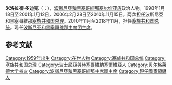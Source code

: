 
{{Infobox officeholder
| name             = 米洛拉德·多迪克
| image            = Dodik (2022-06-18) (cropped).jpg
| caption          =多迪克肖像
|office         = [[波斯尼亚和黑塞哥维那主席团|波斯尼亚和黑塞哥维那主席团]][[w:en:Chairmen_of_the_Presidency_of_Bosnia_and_Herzegovina|主席]]
|primeminister1  = [[丹尼斯·茲維斯迪奇|丹尼斯·茲維斯迪奇]]
|term_start     = 2020年11月20日
|term_end       = 2021年7月20日
|predecessor    =
|successor      =  
|term_start1     = 2018年11月20日
|term_end1       = 2019年7月20日
|predecessor1 = [[巴基爾·伊澤特貝戈維奇|巴基爾·伊澤特貝戈維奇]]
|successor1      =  [[熱利科·科姆希奇|熱利科·科姆希奇]]
| order2        = [[塞族共和國總統|第8屆]]
| office2           = 塞族共和國總統
| term_start2       = 2010年11月15日
| term_end2         = 2018年11月19日
| predecessor2   = [[拉伊科·库兹曼诺维奇|拉伊科·库兹曼诺维奇]]
| successor2 = [[热莉卡·茨维亚诺维奇|热莉卡·茨维亚诺维奇]]
| order3           = [[塞族共和國總理列表|塞族共和國總理]]
| term_start3      = 2006年2月28日
| term_end3        = 2010年11月15日
| predecessor3     = [[佩罗·布克伊洛维奇|佩罗·布克伊洛维奇]]
| successor3       = [[安东·凯西波维奇|安东·凯西波维奇]] (代理)
| birth_date       = {{birth date and age|1959|3|12|df=y}}
| birth_place      = {{flag|Yugoslavia}}[[波斯尼亞和黑塞哥維那|波斯尼亞和黑塞哥維那]][[巴尼亚卢卡|巴尼亚卢卡]]
|citizenship      = {{flag|SFR Yugoslavia}}<br>{{flag|SR Bosnia and Herzegovina}}<br>{{flag|Bosnia and Herzegovina}}
|residence  = {{flag|Republika Srpska}}
| death_date       = 
| death_place      = 
| party            = [[独立社会民主人士联盟|独立社会民主人士联盟]] (SNSD)
| otherparty       = [[改革联盟|改革联盟]] <br /><small>(1990–1991)</small>
| nationality      = {{flag|Bosnia and Herzegovina}}<br />{{flag|Serbia}}
| religion         = [[塞尔维亚正教会|塞尔维亚正教会]]
| term_start3      = 1998年1月18日
| term_end3        = 2001年1月12日
| predecessor3     = [[戈杰科利奇科维奇|戈杰科利奇科维奇]]
| successor3       = [[姆拉登·艾瓦尼克|姆拉登·艾瓦尼克]]
}}
'''米洛拉德·多迪克'''（{{lang-sr|Милорад Додик}}；{{bd|1959年|3月12日}}），[[波斯尼亞和黑塞哥維那|波斯尼亞和黑塞哥維那]][[塞尔维亚族|塞尔维亚族]]政治人物。1998年1月18日至2001年1月12日，2006年2月28日至2010年11月15日，两次担任波斯尼亞和黑塞哥維那[[塞族共和国|塞族共和国]][[塞族共和国总理|总理]]。2010年11月至2018年11月，担任[[塞族共和国总统|塞族共和国总统]]。现任[[波斯尼亚和黑塞哥维那主席团|波斯尼亚和黑塞哥维那主席团]][[主席|主席]]。

==参考文献==
{{reflist}}

{{Authority control}}
{{DEFAULTSORT:Dodik, Milorad}}
[[Category:1959年出生|Category:1959年出生]]
[[Category:在世人物|Category:在世人物]]
[[Category:塞族共和国总统|Category:塞族共和国总统]]
[[Category:塞族共和国总理|Category:塞族共和国总理]]
[[Category:波士尼亞與赫塞哥維納塞爾維亞人|Category:波士尼亞與赫塞哥維納塞爾維亞人]]
[[Category:贝尔格莱德大学校友|Category:贝尔格莱德大学校友]]
[[Category:波斯尼亞和黑塞哥維那主席團主席|Category:波斯尼亞和黑塞哥維那主席團主席]]
[[Category:現任國家領導人|Category:現任國家領導人]]